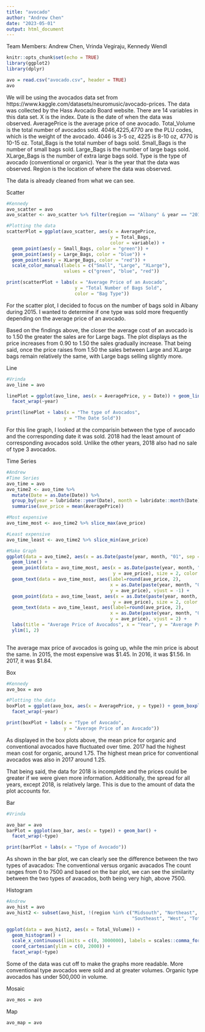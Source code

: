 ```yaml
---
title: "avocado"
author: "Andrew Chen"
date: "2023-05-01"
output: html_document
---
```


Team Members: Andrew Chen, Vrinda Vegiraju, Kennedy Wendl

```r
knitr::opts_chunk$set(echo = TRUE)
library(ggplot2)
library(dplyr)
```

```r
avo = read.csv("avocado.csv", header = TRUE)
avo
```

We will be using the avocados data set from https://www.kaggle.com/datasets/neuromusic/avocado-prices. 
The data was collected by the Hass Avocado Board website. 
There are 14 variables in this data set. X is the index. 
Date is the date of when the data was observed. 
AveragePrice is the average price of one avocado. 
Total_Volume is the total number of avocados sold. 
4046,4225,4770 are the PLU codes, which is the weight of the avocado. 
4046 is 3-5 oz, 4225 is 8-10 oz, 4770 is 10-15 oz. 
Total_Bags is the total number of bags sold. 
Small_Bags is the number of small bags sold. 
Large_Bags is the number of large bags sold. 
XLarge_Bags is the number of extra large bags sold. 
Type is the type of avocado (conventional or organic). 
Year is the year that the data was observed. 
Region is the location of where the data was observed.

The data is already cleaned from what we can see.


Scatter
```r
#Kennedy
avo_scatter = avo
avo_scatter <- avo_scatter %>% filter(region == "Albany" & year == "2015")

#Plotting the data 
scatterPlot = ggplot(avo_scatter, aes(x = AveragePrice, 
                                      y = Total_Bags, 
                                      color = variable)) + 
  geom_point(aes(y = Small_Bags, color = "green")) +
  geom_point(aes(y = Large_Bags, color = "blue")) + 
  geom_point(aes(y = XLarge_Bags, color = "red")) +
  scale_color_manual(labels = c("Small", "Large", "XLarge"),
                     values = c("green", "blue", "red"))

print(scatterPlot + labs(x = "Average Price of an Avocado", 
                         y = "Total Number of Bags Sold",
                         color = "Bag Type"))
```

For the scatter plot, I decided to focus on the number of bags sold in Albany during 2015. I wanted to determine if one type was sold more frequently depending on the average price of an avocado.

Based on the findings above, the closer the average cost of an avocado is to 1.50 the greater the sales are for Large bags. The plot displays as the price increases from 0.90 to 1.50 the sales gradually increase. That being said, once the price raises from 1.50 the sales between Large and XLarge bags remain relatively the same, with Large bags selling slightly more. 

Line
```r
#Vrinda
avo_line = avo

linePlot = ggplot(avo_line, aes(x = AveragePrice, y = Date)) + geom_line() +
  facet_wrap(~year)

print(linePlot + labs(x = "The type of Avocados",
                     y = "The Date Sold"))
```
For this line graph, I looked at the comparisin between the type of avocado and the corresponding date it was sold. 2018 had the least amount of corresponding avocados sold. Unlike the other years, 2018 also had no sale of type 3 avocados. 

Time Series
```r
#Andrew
#Time Series
avo_time = avo
avo_time2 <- avo_time %>%
  mutate(Date = as.Date(Date)) %>%
  group_by(year = lubridate::year(Date), month = lubridate::month(Date)) %>%
  summarise(ave_price = mean(AveragePrice))

#Most expensive
avo_time_most <- avo_time2 %>% slice_max(ave_price)

#Least expensive
avo_time_least <- avo_time2 %>% slice_min(ave_price)

#Make Graph
ggplot(data = avo_time2, aes(x = as.Date(paste(year, month, "01", sep = "-")), y = ave_price)) +
  geom_line() +
  geom_point(data = avo_time_most, aes(x = as.Date(paste(year, month, "01", sep = "-")), 
                                       y = ave_price), size = 2, color = "red") +
  geom_text(data = avo_time_most, aes(label=round(ave_price, 2),
                                      x = as.Date(paste(year, month, "01", sep = "-")),
                                      y = ave_price), vjust = -1) +
  geom_point(data = avo_time_least, aes(x = as.Date(paste(year, month, "01", sep = "-")), 
                                       y = ave_price), size = 2, color = "blue") +
  geom_text(data = avo_time_least, aes(label=round(ave_price, 2),
                                      x = as.Date(paste(year, month, "01", sep = "-")),
                                      y = ave_price), vjust = 2) +
  labs(title = "Average Price of Avocados", x = "Year", y = "Average Price") +
  ylim(1, 2) 
  
```
The average max price of avocados is going up, while the min price is about the same. 
In 2015, the most expensive was \$1.45. In 2016, it was \$1.56. In 2017, it was \$1.84.

Box
```r
#Kennedy
avo_box = avo

#Plotting the data
boxPlot = ggplot(avo_box, aes(x = AveragePrice, y = type)) + geom_boxplot() +
  facet_wrap(~year)

print(boxPlot + labs(x = "Type of Avocado",
                     y = "Average Price of an Avocado"))

```

As displayed in the box plots above, the mean price for organic and conventional avocados have fluctuated over time. 2017 had the highest mean cost for organic, around 1.75. The highest mean price for conventional avocados was also in 2017 around 1.25. 

That being said, the data for 2018 is incomplete and the prices could be greater if we were given more information. Additionally, the spread for all years, except 2018, is relatively large. This is due to the amount of data the plot accounts for. 

Bar
```r
#Vrinda

avo_bar = avo
barPlot = ggplot(avo_bar, aes(x = type)) + geom_bar() +
  facet_wrap(~type)

print(barPlot + labs(x = "Type of Avocado"))
```
As shown in the bar plot, we can clearly see the difference between the two types of avacados: The conventional versus organic avacados The count ranges from 0 to 7500 and based on the bar plot, we can see the similarity between the two types of avacados, both being very high, above 7500.

Histogram
```r
#Andrew
avo_hist = avo
avo_hist2 <- subset(avo_hist, !(region %in% c("Midsouth", "Northeast", "SouthCentral",
                                              "Southeast", "West", "TotalUS" )))

ggplot(data = avo_hist2, aes(x = Total_Volume)) +
  geom_histogram() +
  scale_x_continuous(limits = c(0, 3000000), labels = scales::comma_format()) +
  coord_cartesian(ylim = c(0, 2000)) +
  facet_wrap(~type)

```
Some of the data was cut off to make the graphs more readable.
More conventional type avocados were sold and at greater volumes.
Organic type avocados has under 500,000 in volume.

Mosaic
```r
avo_mos = avo
```

Map
```r
avo_map = avo
```

